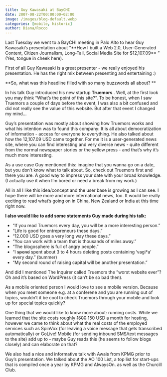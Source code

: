 ```yaml
---
title: Guy Kawasaki at BayCHI
date: 2007-08-22T00:00:00+02:00
image: /images/blog-default.webp
categories: [mobile, historic]
author: Diana/Rocco
---
```


<div class="entry-content">
Last Tuesday we went to a BayCHI meeting in Palo Alto to hear Guy Kawasaki’s presentation about ”**How I built a Web 2.0, User-Generated Content, Citizen Journalism, Long-Tail, Social Media Site for $12,107.09** ” (Yes, tongue in cheek here).



First of all Guy Kawasaki is a great presenter - we really enjoyed his presentation. He has the right mix between presenting and entertaining :)

**So, what was this headline filled with so many buzzwords all about? ** 

In his talk Guy introduced his new startup **Truemors** . Well, at the first look you may think “What’s the point of this site?”. To be honest, when I saw Truemors a couple of days before the event, I was also a bit confused and did not really see the value of this website. But after that event I changed my mind...

Guy’s presentation was mostly about showing how Truemors works and what his intention was to found this company: It is all about democratization of information - access for everyone to everything. He also talked about how the 12,107.09 USD came together. For me it is a user-generated news site, where you can find interesting and very diverse news - quite different from the normal newspaper stories or the yellow press - and that’s why it’s much more interesting.



As a use case Guy mentioned this: imagine that you wanna go on a date, but you don’t know what to talk about. So, check out Truemors first and there you are. A good way to impress your date with your broad knowledge. (I actually use it when I’m bored or need a break from my work.)



All in all I like this idea/concept and the user base is growing as I can see. I hope there will be more and more international news, too. It would be really exciting to read what’s going on in China, New Zealand or India at this time right now.

**I also would like to add some statements Guy made during his talk:** <ul>	<li> “If you read Truemors every day, you will be a more interesting person.”</li>	<li> “Life is good for entrepreneurs these days.”</li>	<li> “12.000 USD goes a very long way these days.”</li>	<li> “You can work with a team that is thousands of miles away.”</li>	<li> “The blogosphere is full of angry people.”</li>	<li> “I <strike>spend</strike> spent about 3 to 4 hours deleting posts containing ‘vagi*a’ every day.” (bummer)</li>	<li> “My second round of raising capital will be another presentation.”</li></ul>

And did I mentioned The Inquirer called Truemors the ”worst website ever”? Oh and it’s based on WordPress (it can’t be so bad then).



As a mobile oriented person I would love to see a mobile version. Because when you meet someone e.g. at a conferene and you are running out of topics, wouldn’t it be cool to check Truemors through your mobile and look up for special topics quickly?



One thing that we would like to know more about: running costs. While we learned that the site costs roughly <strike>1500</strike> 150 USD a month for hosting, however we came to think about what the real costs of the employed services such as SpinVox (for leaving a voice message that gets transcribed automatically) or GoLive! Mobile (for sending inbound SMS/text messages to the site) add up to - maybe Guy reads this (he seems to follow blogs closely) and can elaborate on that?



We also had a nice and informative talk with Awais from KPMG prior to Guy’s presentation. We talked about the AO 100 List, a top list for start-ups that is compiled once a year by KPMG and AlwaysOn. as well as the Churcill Club.
</div>


